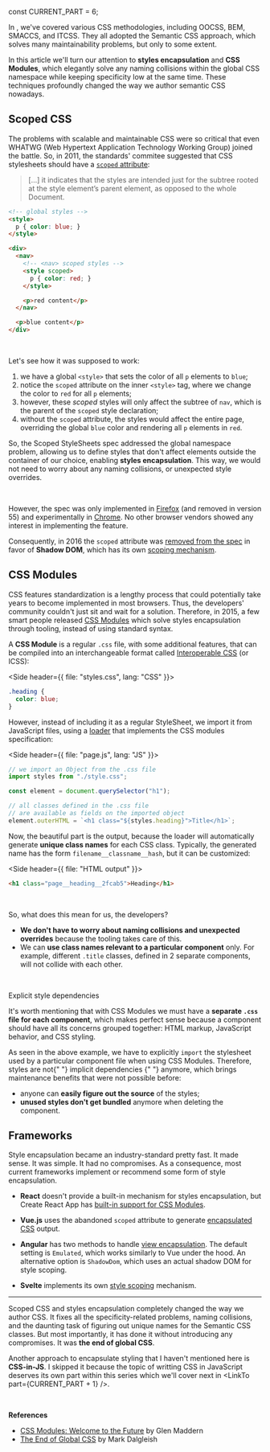 
const CURRENT_PART = 6;


<TOC current={CURRENT_PART} />

In <LinkTo part={4} />, we've covered various CSS methodologies, including OOCSS, BEM, SMACCS, and ITCSS. They all adopted the Semantic CSS approach, which solves many maintainability problems, but only to some extent.

In this article we'll turn our attention to **styles encapsulation** and **CSS Modules**, which elegantly solve any naming collisions within the global CSS namespace while keeping specificity low at the same time. These techniques profoundly changed the way we author semantic CSS nowadays.

## Scoped CSS

The problems with scalable and maintainable CSS were so critical that even WHATWG (Web Hypertext Application Technology Working Group) joined the battle. So, in 2011, the standards' commitee suggested that CSS stylesheets should have a [`scoped` attribute](http://html5doctor.com/the-scoped-attribute/):

> [...] it indicates that the styles are intended just for the subtree rooted at the style element’s parent element, as opposed to the whole Document.

<!-- prettier-ignore-start -->
```html
<!-- global styles -->
<style>
  p { color: blue; }
</style>

<div>
  <nav>
    <!-- <nav> scoped styles -->
    <style scoped>
      p { color: red; }
    </style>

    <p>red content</p>
  </nav>

  <p>blue content</p>
</div>
```
<!-- prettier-ignore-end -->

<br />

Let's see how it was supposed to work:

1. we have a global `<style>` that sets the color of all `p` elements to `blue`;
2. notice the `scoped` attribute on the inner `<style>` tag, where we change the color to `red` for all `p` elements;
3. however, these _scoped_ styles will only affect the subtree of `nav`, which is the parent of the `scoped` style declaration;
4. without the `scoped` attribute, the styles would affect the entire page, overriding the global `blue` color and rendering all `p` elements in `red`.

So, the Scoped StyleSheets spec addressed the global namespace problem, allowing us to define styles that don't affect elements outside the container of our choice, enabling **styles encapsulation**. This way, we would not need to worry about any naming collisions, or unexpected style overrides.

<br />

However, the spec was only implemented in [Firefox](https://caniuse.com/?search=scoped) (and removed in version 55) and experimentally in [Chrome](https://developers.google.com/web/updates/2012/03/A-New-Experimental-Feature-style-scoped). No other browser vendors showed any interest in implementing the feature.

Consequently, in 2016 the `scoped` attribute was [removed from the spec](https://github.com/w3c/csswg-drafts/issues/137) in favor of **Shadow DOM**, which has its own [scoping mechanism](https://developers.google.com/web/fundamentals/web-components/shadowdom#styling).

## CSS Modules

CSS features standardization is a lengthy process that could potentially take years to become implemented in most browsers. Thus, the developers' community couldn't just sit and wait for a solution. Therefore, in 2015, a few smart people released [CSS Modules](https://github.com/css-modules/css-modules) which solve styles encapsulation through tooling, instead of using standard syntax.

A **CSS Module** is a regular `.css` file, with some additional features, that can be compiled into an interchangeable format called [Interoperable CSS](https://github.com/css-modules/icss) (or ICSS):

<Side header={{ file: "styles.css", lang: "CSS" }}>

```css
.heading {
  color: blue;
}
```

</Side>

However, instead of including it as a regular StyleSheet, we import it from JavaScript files, using a [loader](https://webpack.js.org/loaders/css-loader/#modules) that implements the CSS modules specification:

<!-- prettier-ignore-start -->

<Side header={{ file: "page.js", lang: "JS" }}>

```js
// we import an Object from the .css file
import styles from "./style.css";

const element = document.querySelector("h1");

// all classes defined in the .css file
// are available as fields on the imported object
element.outerHTML = `<h1 class="${styles.heading}">Title</h1>`;
```

</Side>

<!-- prettier-ignore-end -->

Now, the beautiful part is the output, because the loader will automatically generate **unique class names** for each CSS class. Typically, the generated name has the form `filename__classname__hash`, but it can be customized:

<Side header={{ file: "HTML output" }}>

```html
<h1 class="page__heading__2fcab5">Heading</h1>
```

</Side>

<br />

So, what does this mean for us, the developers?

- **We don't have to worry about naming collisions and unexpected overrides** because the tooling takes care of this.
- We can **use class names relevant to a particular component** only. For example, different `.title` classes, defined in 2 separate components, will not collide with each other.

<br />

<Subheading>Explicit style dependencies</Subheading>

It's worth mentioning that with CSS Modules we must have a **separate `.css` file for each component**, which makes perfect sense because a component should have all its concerns grouped together: HTML markup, JavaScript behavior, and CSS styling.

<p>
  As seen in the above example, we have to explicitly <code>import</code> the stylesheet used by a particular component file when using CSS Modules. Therefore, styles are not{" "}

  <LinkTo part={1} hash="implicit-dependencies">
    implicit dependencies
  </LinkTo>{" "}
  anymore, which brings maintenance benefits that were not possible before:
</p>

- anyone can **easily figure out the source** of the styles;
- **unused styles don't get bundled** anymore when deleting the component.

## Frameworks

Style encapsulation became an industry-standard pretty fast. It made sense. It was simple. It had no compromises. As a consequence, most current frameworks implement or recommend some form of style encapsulation.

- **React** doesn't provide a built-in mechanism for styles encapsulation, but Create React App has [built-in support for CSS Modules](https://create-react-app.dev/docs/adding-a-css-modules-stylesheet/).

- **Vue.js** uses the abandoned `scoped` attribute to generate [encapsulated CSS](https://vue-loader.vuejs.org/guide/scoped-css.html) output.

- **Angular** has two methods to handle [view encapsulation](https://angular.io/guide/view-encapsulation). The default setting is `Emulated`, which works similarly to Vue under the hood. An alternative option is `ShadowDom`, which uses an actual shadow DOM for style scoping.

- **Svelte** implements its own [style scoping](https://svelte.dev/docs#style) mechanism.

---

Scoped CSS and styles encapsulation completely changed the way we author CSS. It fixes all the specificity-related problems, naming collisions, and the daunting task of figuring out unique names for the Semantic CSS classes. But most importantly, it has done it without introducing any compromises. It was **the end of global CSS**.

Another approach to encapsulate styling that I haven't mentioned here is **CSS-in-JS**. I skipped it because the topic of writting CSS in JavaScript deserves its own part within this series which we'll cover next in <LinkTo part={CURRENT_PART + 1} />.

<br />

**References**

- [CSS Modules: Welcome to the Future](https://glenmaddern.com/articles/css-modules) by Glen Maddern
- [The End of Global CSS](https://medium.com/seek-blog/the-end-of-global-css-90d2a4a06284#.4brb2kfit) by Mark Dalgleish
